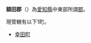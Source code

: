 {{日本郡
| 郡 = 額田郡
| 日文原名 = 額田郡
| 平假名 = ぬかたぐん
| 羅馬字拼音 = Nukata-gun
| 地圖 =
| 都道府縣 = 愛知縣
| 編號 = 
| 町 = 1
| 村 = 
| 經度 = 
| 緯度 = 
| 註記 = 
|}}
'''額田郡'''（{{jpn|j=額田郡|hg=ぬかたぐん|rm=Nukata gun|f=y}}）為[[愛知縣|愛知縣]]中東部所謂[[郡|郡]]。

現管轄有以下1町。
*[[幸田町|幸田町]]

{{三河國的郡}}
{{愛知縣}}{{Authority control}}